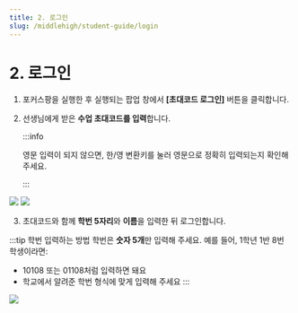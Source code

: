 ```yaml
---
title: 2. 로그인
slug: /middlehigh/student-guide/login
---
```



# 2. 로그인

1. 포커스팡을 실행한 후 실행되는 팝업 창에서 **[초대코드 로그인]** 버튼을 클릭합니다.

2. 선생님에게 받은 **수업 초대코드를 입력**합니다.

   :::info

   영문 입력이 되지 않으면, 한/영 변환키를 눌러 영문으로 정확히 입력되는지 확인해 주세요.

   :::

<Image src="/img/kr/middlehigh/student/05-01.jpg" size="lg" />
<Image src="/img/kr/middlehigh/student/05-02.jpg" size="lg" />

3. 초대코드와 함께 **학번 5자리**와 **이름**을 입력한 뒤 로그인합니다.

:::tip 학번 입력하는 방법
학번은 **숫자 5개**만 입력해 주세요.
예를 들어, 1학년 1반 8번 학생이라면:

- 10108 또는 01108처럼 입력하면 돼요
- 학교에서 알려준 학번 형식에 맞게 입력해 주세요
  :::

<Image src="/img/kr/middlehigh/student/05-03.jpg" size="lg" />
